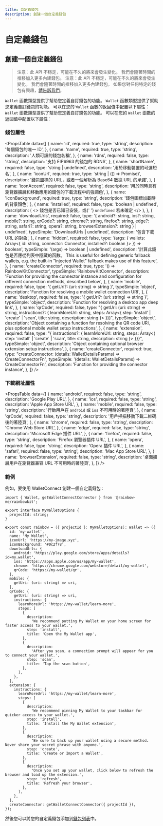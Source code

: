 ```yaml
---
title: 自定義錢包
description: 創建一個自定義錢包
---
```


# 自定義錢包

## 創建一個自定義錢包

> 注意：此 API 不穩定，可能在不久的將來會發生變化。 我們會隨著時間的推移加入更多內建錢包。 注意：此 API 不穩定，可能在不久的將來會發生變化。 我們會隨著時間的推移加入更多內建錢包。 如果您對任何特定的錢包有興趣，[請告訴我們](https://github.com/rainbow-me/rainbowkit/issues)。

`Wallet` 函數類型提供了幫助您定義自訂錢包的功能。 `Wallet` 函數類型提供了幫助您定義自訂錢包的功能。 可以在您的 `Wallet` 函數的返回值中配置以下屬性： `Wallet` 函數類型提供了幫助您定義自訂錢包的功能。 可以在您的 `Wallet` 函數的返回值中配置以下屬性：

### 錢包屬性

<PropsTable
  data={[
    {
      name: 'id',
      required: true,
      type: 'string',
      description: '每個錢包的唯一 ID',
    },
    {
      name: 'name',
      required: true,
      type: 'string',
      description: '人類可讀的錢包名稱',
    },
    {
      name: 'rdns',
      required: false,
      type: 'string',
      description: '支持 EIP6963 的錢包的 RDNS',
    },
    {
      name: 'shortName',
      required: false,
      type: 'string | undefined',
      description: '用於移動裝置的可選短名',
    },
    {
      name: 'iconUrl',
      required: true,
      type: 'string | (() => Promise<string>)',
      description:
        '錢包圖標的 URL，或者一個解析為 Base64 數據 URL 的承諾',
    },
    {
      name: 'iconAccent',
      required: false,
      type: 'string',
      description:
        '用於同時具有瀏覽器擴展和移動應用的錢包的下載流程中的強調色',
    },
    {
      name: 'iconBackground',
      required: true,
      type: 'string',
      description: '錢包圖標加載時的背景顏色',
    },
    {
      name: 'installed',
      required: false,
      type: 'boolean | undefined',
      description: (
        <>
          錢包是否已知已安裝，或{' '}
          <code>undefined</code> 若未確定
        </>
      ),
    },
    {
      name: 'downloadUrls',
      required: false,
      type: '{ android?: string, ios?: string, mobile?: string, qrCode?: string, chrome?: string, firefox?: string, edge?: string, safari?: string, opera?: string, browserExtension?: string } | undefined',
      typeSimple: 'DownloadUrls | undefined',
      description: '包含下載 URL 的對象',
    },
    {
      name: 'hidden',
      required: false,
      type: '(args: { wallets: Array<{ id: string, connector: Connector, installed?: boolean }> }) => boolean',
      typeSimple: '(args) => boolean | undefined',
      description:
        '計算此錢包是否應從列表中隱藏的函數。 This is useful for defining generic fallback wallets, e.g. the built-in "Injected Wallet" fallback makes use of this feature',
    },
    {
      name: 'createConnector',
      required: true,
      type: '() => RainbowKitConnector',
      typeSimple: 'RainbowKitConnector',
      description:
        'Function for providing the connector instance and configuration for different connection methods, described below',
    },
    {
      name: 'mobile',
      required: false,
      type: '{ getUri?: (uri: string) => string }',
      typeSimple: 'object',
      description:
        'Function for resolving a mobile wallet connection URI',
    },
    {
      name: 'desktop',
      required: false,
      type: '{ getUri?: (uri: string) => string }',
      typeSimple: 'object',
      description: 'Function for resolving a desktop app deep link',
    },
    {
      name: 'qrCode',
      required: false,
      type: "{ getUri: (uri: string) => string, instructions?: { learnMoreUrl: string, steps: Array<{ step: 'install' | 'create' | 'scan', title: string, description: string }> }}}",
      typeSimple: 'object',
      description:
        'Object containing a function for resolving the QR code URI, plus optional mobile wallet setup instructions',
    },
    {
      name: 'extension',
      required: false,
      type: "{ instructions?: { learnMoreUrl: string, steps: Array<{ step: 'install' | 'create' | 'scan', title: string, description: string }> }}}",
      typeSimple: 'object',
      description:
        'Object containing optional browser extension setup instructions',
    },
    {
      name: 'createConnector',
      required: true,
      type: "createConnector: (details: WalletDetailsParams) => CreateConnectorFn",
      typeSimple: '(details: WalletDetailsParams) => CreateConnectorFn',
      description: 'Function for providing the connector instance',
    },
  ]}
/>

### 下載網址屬性

<PropsTable
  data={[
    {
      name: 'android',
      required: false,
      type: 'string',
      description: 'Google Play URL',
    },
    {
      name: 'ios',
      required: false,
      type: 'string',
      description: 'Apple App Store URL',
    },
    {
      name: 'mobile',
      required: false,
      type: 'string',
      description:
        '行動用戶在 `android` 或 `ios` 不可用時的著陸頁',
    },
    {
      name: 'qrCode',
      required: false,
      type: 'string',
      description:
        '用戶掃描移動下載二維碼後的著陸頁',
    },
    {
      name: 'chrome',
      required: false,
      type: 'string',
      description: 'Chrome Web Store URL',
    },
    {
      name: 'edge',
      required: false,
      type: 'string',
      description: 'Microsoft Edge 插件 URL',
    },
    {
      name: 'firefox',
      required: false,
      type: 'string',
      description: 'Firefox 瀏覽器插件 URL',
    },
    {
      name: 'opera',
      required: false,
      type: 'string',
      description: 'Opera 插件 URL',
    },
    {
      name: 'safari',
      required: false,
      type: 'string',
      description: 'Mac App Store URL',
    },
    {
      name: 'browserExtension',
      required: false,
      type: 'string',
      description:
        '桌面擴展用戶在瀏覽器兼容 URL 不可用時的著陸頁',
    },
  ]}
/>

### 範例

例如，要使用 WalletConnect 創建一個自定義錢包：

```tsx
import { Wallet, getWalletConnectConnector } from '@rainbow-me/rainbowkit';

export interface MyWalletOptions {
  projectId: string;
}

export const rainbow = ({ projectId }: MyWalletOptions): Wallet => ({
  id: 'my-wallet',
  name: 'My Wallet',
  iconUrl: 'https://my-image.xyz',
  iconBackground: '#0c2f78',
  downloadUrls: {
    android: 'https://play.google.com/store/apps/details?id=my.wallet',
    ios: 'https://apps.apple.com/us/app/my-wallet',
    chrome: 'https://chrome.google.com/webstore/detail/my-wallet',
    qrCode: 'https://my-wallet/qr',
  },
  mobile: {
    getUri: (uri: string) => uri,
  },
  qrCode: {
    getUri: (uri: string) => uri,
    instructions: {
      learnMoreUrl: 'https://my-wallet/learn-more',
      steps: [
        {
          description:
            'We recommend putting My Wallet on your home screen for faster access to your wallet.',
          step: 'install',
          title: 'Open the My Wallet app',
        },
        {
          description:
            'After you scan, a connection prompt will appear for you to connect your wallet.',
          step: 'scan',
          title: 'Tap the scan button',
        },
      ],
    },
  },
  extension: {
    instructions: {
      learnMoreUrl: 'https://my-wallet/learn-more',
      steps: [
        {
          description:
            'We recommend pinning My Wallet to your taskbar for quicker access to your wallet.',
          step: 'install',
          title: 'Install the My Wallet extension',
        },
        {
          description:
            'Be sure to back up your wallet using a secure method. Never share your secret phrase with anyone.',
          step: 'create',
          title: 'Create or Import a Wallet',
        },
        {
          description:
            'Once you set up your wallet, click below to refresh the browser and load up the extension.',
          step: 'refresh',
          title: 'Refresh your browser',
        },
      ],
    },
  },
  createConnector: getWalletConnectConnector({ projectId }),
});
```

然後您可以將您的自定義錢包添加到[錢包列表](/docs/custom-wallet-list)中。
